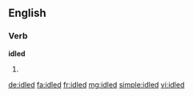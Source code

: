 ==English==

===Verb===
'''idled'''

# {{past of|idle}}

[[de:idled]]
[[fa:idled]]
[[fr:idled]]
[[mg:idled]]
[[simple:idled]]
[[vi:idled]]